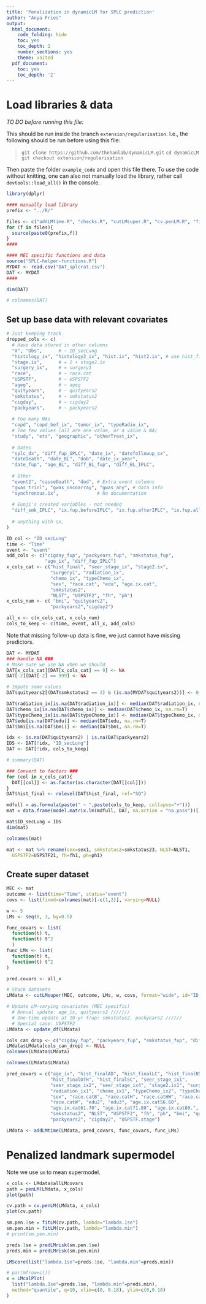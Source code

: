 ```yaml
---
title: 'Penalization in dynamicLM for SPLC prediction'
author: "Anya Fries"
output:
  html_document:
    code_folding: hide
    toc: yes
    toc_depth: 2
    number_sections: yes
    theme: united
  pdf_document:
    toc: yes
    toc_depth: '2'
---
```



# Load libraries & data

*TO DO before running this file:*

This should be run inside the branch `extension/regularisation`.
I.e., the following should be run before using this file:

> `git clone https://github.com/thehanlab/dynamicLM.git`
> `cd dynamicLM`
> `git checkout extension/regularisation`

Then paste the folder `example_code` and open this file there.
To use the code without knitting, one can also not manually load the library, rather
call `devtools::load_all()` in the console.


```r
library(dplyr)

#### manually load library
prefix <- "../R/"

files <- c("addLMtime.R", "checks.R", "cutLMsuper.R", "cv.penLM.R", "fitLM.R", "LMcalPlot.R", "LMScore.R", "penLM.R", "plot.R", "predLMrisk.R", "print.R", "riskScore.R", "utils.R")
for (f in files){
  source(paste0(prefix,f))
}
####

#### MEC specific functions and data
source("SPLC-helper-functions.R")
MYDAT <- read.csv("DAT_splcrat.csv")
DAT <- MYDAT
####
```

```r
dim(DAT)
```

```r
# colnames(DAT)
```




## Set up base data with relevant covariates

```r
# Just keeping track
dropped_cols <- c( 
  # Have data stored in other columns
  "X", "Obs",      # ~ ID_secLung
  "histology_ix", "histology2_ix", "hist.ix", "hist2.ix", # use hist_final
  "stage.ix",      # = 1 + stage2.ix
  "surgery_ix",    # = surgery1
  "race",          # ~ race.cat
  "USPSTF",        # ~ USPSTF2
  "ageg",          # ~ ageg
  "quityears",     # ~ quityears2
  "smkstatus",     # ~ smkstatus2
  "cigday",        # ~ cigday2
  "packyears",     # ~ packyears2
  
  # Too many NAs
  "copd", "copd_bef_ix", "tumor_ix", "typeRadio_ix",
  # Too few values (all are one value, or a value & NA)
  "study", "ets", "geographic", "otherTreat_ix",
  
  # Dates
  "splc_dx", "diff_fup_SPLC", "date_ix", "datefollowup_sx",
  "dateDeath", "date_BL", "dob", "date_ix_year",
  "date_fup", "age_BL", "diff_BL_fup", "diff_BL_IPLC",
  
  # Other
  "event2", "causeDeath", "dod", # Extra event columns
  "gwas_tricl", "gwas_oncoarray", "gwas_any", # data info
  "synchronous.ix",              # No documentation
  
  # Eunji's created variables - not needed
  "diff_smk_IPLC", "ix.fup.beforeIPLC", "ix.fup.afterIPLC", "ix.fup.all"
  
  # anything with sx, 
)
```


```r
ID_col <- "ID_secLung"
time <- "Time"
event <- "event"
add_cols <- c("cigday_fup", "packyears_fup", "smkstatus_fup", 
              "age_ix", "diff_fup_IPLC")
x_cols_cat <- c("hist_final", "seer_stage_ix", "stage2.ix",
                "surgery1", "radiation_ix", 
                "chemo_ix", "typeChemo_ix", 
                "sex", "race.cat", "edu", "age.ix.cat", 
                "smkstatus2", 
                "NLST", "USPSTF2", "fh", "ph")
x_cols_num <- c( "bmi", "quityears2", 
                "packyears2","cigday2")

all_x <- c(x_cols_cat, x_cols_num)
cols_to_keep <- c(time, event, all_x, add_cols)
```

Note that missing follow-up data is fine, we just cannot have missing predictors.

```r
DAT <- MYDAT
### Handle NA ###
# Make sure we use NA when we should
DAT[x_cols_cat][DAT[x_cols_cat] == 9] <- NA
DAT[-2][DAT[-2] == 999] <- NA

# Impute some values
DAT$quityears2[(DAT$smkstatus2 == 3) & (is.na(MYDAT$quityears2))] <- 0

DAT$radiation_ix[is.na(DAT$radiation_ix)] <- median(DAT$radiation_ix, na.rm=T)
DAT$chemo_ix[is.na(DAT$chemo_ix)] <- median(DAT$chemo_ix, na.rm=T)
DAT$typeChemo_ix[is.na(DAT$typeChemo_ix)] <- median(DAT$typeChemo_ix, na.rm=T)
DAT$edu[is.na(DAT$edu)] <- median(DAT$edu, na.rm=T)
DAT$bmi[is.na(DAT$bmi)] <- median(DAT$bmi, na.rm=T)

idx <- is.na(DAT$quityears2) | is.na(DAT$packyears2)
IDS <- DAT[!idx, "ID_secLung"]
DAT <- DAT[!idx, cols_to_keep]

# summary(DAT)
```

```r
### Convert to factors ###
for (col in x_cols_cat){
  DAT[[col]] <- as.factor(as.character(DAT[[col]]))
}
DAT$hist_final <- relevel(DAT$hist_final, ref="SQ")
```

```r
mdfull = as.formula(paste(" ~ ",paste(cols_to_keep, collapse="+")))
mat = data.frame(model.matrix.lm(mdfull, DAT, na.action = "na.pass"))[,-1] # remove intercept

mat$ID_secLung = IDS
dim(mat)
```

```r
colnames(mat)
```

```r
mat <- mat %>% rename(sex=sex1, smkstatus2=smkstatus23, NLST=NLST1,
  USPSTF2=USPSTF21, fh=fh1, ph=ph1)
```


## Create super dataset
```r
MEC <- mat
outcome <- list(time="Time", status="event")
covs <- list(fixed=colnames(mat)[-c(1,2)], varying=NULL)  

w <- 5        
LMs <- seq(0, 3, by=0.5)  

func_covars <- list(
  function(t) t,
  function(t) t^2
  )
func_LMs <- list(
  function(t) t,
  function(t) t^2
)

pred.covars <- all_x
```

```r
# Stack datasets
LMdata <- cutLMsuper(MEC, outcome, LMs, w, covs, format="wide", id="ID_secLung")
```

```r
# Update LM-varying covariates (MEC specific)
  # Annual update: age_ix, quityears2 ///////
  # One-time update at 10-yr f/up: smkstatus2, packyears2 //////
  # Special case: USPSTF2
LMdata <- update_df(LMdata) 
```

```r
cols_can_drop <- c("cigday_fup", "packyears_fup", "smkstatus_fup", "diff_fup_IPLC")
LMdata$LMdata[cols_can_drop] <- NULL
colnames(LMdata$LMdata)
```


```r
colnames(LMdata$LMdata)
```


```r
pred_covars = c("age_ix", "hist_finalAD", "hist_finalLC", "hist_finalNSCLC_NOS", 
                "hist_finalOTH", "hist_finalSC", "seer_stage_ix1", 
                "seer_stage_ix2", "seer_stage_ix4", "stage2.ix1", "surgery11", 
                "radiation_ix1", "chemo_ix1", "typeChemo_ix2", "typeChemo_ix3", 
                "sex", "race.catB", "race.catH", "race.catHW", "race.catO", 
                "race.catW", "edu2", "edu3", "age.ix.cat56.60", 
                "age.ix.cat61.70", "age.ix.cat71.80", "age.ix.cat80.", 
                "smkstatus2", "NLST", "USPSTF2", "fh", "ph", "bmi", "quityears2", 
                "packyears2", "cigday2", "USPSTF.stage")
```

```r
LMdata <- addLMtime(LMdata, pred_covars, func_covars, func_LMs)
```


# Penalized landmark supermodel

Note we use `sm` to mean supermodel.

```r
x_cols <- LMdata$allLMcovars
path = penLM(LMdata, x_cols)
plot(path)
```

```r
cv.path = cv.penLM(LMdata, x_cols)
plot(cv.path)
```


```r
sm.pen.1se = fitLM(cv.path, lambda="lambda.1se")
sm.pen.min = fitLM(cv.path, lambda="lambda.min")
# print(sm.pen.min)
```

```r
preds.1se = predLMrisk(sm.pen.1se)
preds.min = predLMrisk(sm.pen.min)
```


```r
LMScore(list("lambda.1se"=preds.1se, "lambda.min"=preds.min))
```

```r
# par(mfrow=c())
x = LMcalPlot(
  list("lambda.1se"=preds.1se, "lambda.min"=preds.min),
  method="quantile", q=10, xlim=c(0, 0.18), ylim=c(0,0.18)
)
```

